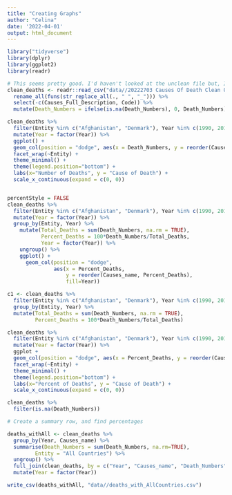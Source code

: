 ```yaml
---
title: "Creating Graphs"
author: "Celina"
date: '2022-04-01'
output: html_document
---
```


```r
library("tidyverse")
library(dplyr)
library(ggplot2)
library(readr)
```


```r
# This seems pretty good. I'd haven't looked at the unclean file but, I'd stick to the clean one. 
clean_deaths <- readr::read_csv("data//20222703 Causes Of Death Clean Output V2.0.csv") %>%
  rename_all(funs(str_replace_all(., " ", "_"))) %>%
  select(-c(Causes_Full_Description, Code)) %>%
  mutate(Death_Numbers = ifelse(is.na(Death_Numbers), 0, Death_Numbers))

clean_deaths %>%
  filter(Entity %in% c("Afghanistan", "Denmark"), Year %in% c(1990, 2019)) %>% 
  mutate(Year = factor(Year)) %>%
  ggplot() + 
  geom_col(position = "dodge", aes(x = Death_Numbers, y = reorder(Causes_name, Death_Numbers), fill=Year)) +
  facet_wrap(~Entity) + 
  theme_minimal() + 
  theme(legend.position="bottom") +
  labs(x="Number of Deaths", y = "Cause of Death") + 
  scale_x_continuous(expand = c(0, 0))


percentStyle = FALSE
clean_deaths %>%
  filter(Entity %in% c("Afghanistan", "Denmark"), Year %in% c(1990, 2019)) %>% 
  mutate(Year = factor(Year)) %>%
  group_by(Entity, Year) %>%
    mutate(Total_Deaths = sum(Death_Numbers, na.rm = TRUE), 
           Percent_Deaths = 100*Death_Numbers/Total_Deaths, 
           Year = factor(Year)) %>%
    ungroup() %>%
    ggplot() +
      geom_col(position = "dodge",
               aes(x = Percent_Deaths,
                   y = reorder(Causes_name, Percent_Deaths),
                   fill=Year)) 

```

```r
c1 <- clean_deaths %>%
  filter(Entity %in% c("Afghanistan", "Denmark"), Year %in% c(1990, 2019)) %>% 
  group_by(Entity, Year) %>%
  mutate(Total_Deaths = sum(Death_Numbers, na.rm = TRUE), 
         Percent_Deaths = 100*Death_Numbers/Total_Deaths)

clean_deaths %>%
  filter(Entity %in% c("Afghanistan", "Denmark"), Year %in% c(1990, 2019)) %>%
  mutate(Year = factor(Year)) %>%
  ggplot + 
  geom_col(position = "dodge", aes(x = Percent_Deaths, y = reorder(Causes_name, Percent_Deaths), fill=Year)) +
  facet_wrap(~Entity) + 
  theme_minimal() + 
  theme(legend.position="bottom") +
  labs(x="Percent of Deaths", y = "Cause of Death") + 
  scale_x_continuous(expand = c(0, 0))

clean_deaths %>%
  filter(is.na(Death_Numbers))
```


```r
# Create a summary row, and find percentages 

deaths_withAll <- clean_deaths %>%
  group_by(Year, Causes_name) %>%
  summarise(Death_Numbers = sum(Death_Numbers, na.rm=TRUE), 
         Entity = "All Countries") %>%
  ungroup() %>%
  full_join(clean_deaths, by = c("Year", "Causes_name", "Death_Numbers", "Entity")) %>%
  mutate(Year = factor(Year))

write_csv(deaths_withAll, "data//deaths_with_AllCountries.csv")
```


